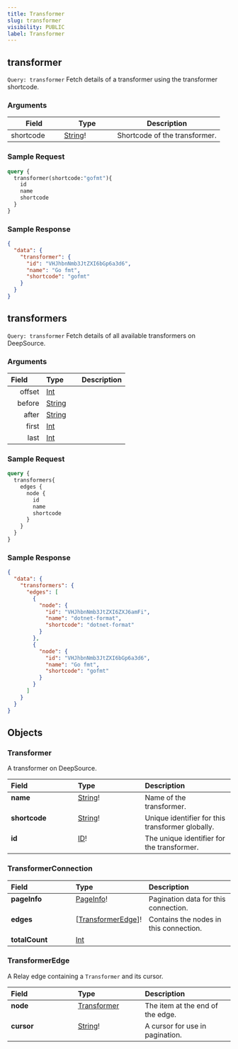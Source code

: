 ```yaml
---
title: Transformer
slug: transformer
visibility: PUBLIC
label: Transformer
---
```

## transformer

`Query: transformer` Fetch details of a transformer using the transformer shortcode.

### Arguments

<table>
  <thead>
    <tr>
      <th width="25%">Field</th>
      <th width="25%">Type</th>
      <th width="50%">Description</th>
    </tr>
  </thead>
  <tbody>
<tr>
<td align="left" valign="top">shortcode</td>
<td valign="top"><a href="https://deepsource-docs.readme.io/docs/apis-reference-scalars#string">String</a>!</td>
<td>Shortcode of the transformer.</td>
</tr>
</tbody>
</table>

### Sample Request

```graphql
query {
  transformer(shortcode:"gofmt"){
   	id
    name
    shortcode
  }
}
```

### Sample Response

```json
{
  "data": {
    "transformer": {
      "id": "VHJhbnNmb3JtZXI6bGp6a3d6",
      "name": "Go fmt",
      "shortcode": "gofmt"
    }
  }
}
```

## transformers

`Query: transformer` Fetch details of all available transformers on DeepSource.

### Arguments

<table>
  <thead>
    <tr>
      <th align="left" width="30%">Field</th>
      <th align="left" width="30%">Type</th>
      <th align="left" width="40%">Description</th>
    </tr>
  </thead>
  <tbody>
<tr>
<td align="right" valign="top">offset</td>
<td valign="top"><a href="https://deepsource-docs.readme.io/docs/apis-reference-scalars#int">Int</a></td>
</tr>
<tr>
<td align="right" valign="top">before</td>
<td valign="top"><a href="https://deepsource-docs.readme.io/docs/apis-reference-scalars#string">String</a></td>
<td></td>
</tr>
<tr>
<td align="right" valign="top">after</td>
<td valign="top"><a href="https://deepsource-docs.readme.io/docs/apis-reference-scalars#string">String</a></td>
<td></td>
</tr>
<tr>
<td align="right" valign="top">first</td>
<td valign="top"><a href="https://deepsource-docs.readme.io/docs/apis-reference-scalars#int">Int</a></td>
<td></td>
</tr>
<tr>
<td align="right" valign="top">last</td>
<td valign="top"><a href="https://deepsource-docs.readme.io/docs/apis-reference-scalars#int">Int</a></td>
<td></td>
</tr>
</tbody>
</table>

### Sample Request

```graphql
query {
  transformers{
   	edges {
      node {
        id
        name
        shortcode
      }
    }
  }
}
```

### Sample Response

```json
{
  "data": {
    "transformers": {
      "edges": [
        {
          "node": {
            "id": "VHJhbnNmb3JtZXI6ZXJ6amFi",
            "name": "dotnet-format",
            "shortcode": "dotnet-format"
          }
        },
        {
          "node": {
            "id": "VHJhbnNmb3JtZXI6bGp6a3d6",
            "name": "Go fmt",
            "shortcode": "gofmt"
          }
        }
      ]
    }
  }
}
```

## Objects

### Transformer

A transformer on DeepSource.

<table>
<thead>
<tr>
<th align="left" width="30%">Field</th>
<th align="left" width="30%">Type</th>
<th align="left" width="40%">Description</th>
</tr>
</thead>
<tbody>
<tr>
<td valign="top"><strong>name</strong></td>
<td valign="top"><a href="https://deepsource-docs.readme.io/docs/apis-reference-scalars#string">String</a>!</td>
<td>Name of the transformer.</td>
</tr>
<tr>
<td valign="top"><strong>shortcode</strong></td>
<td valign="top"><a href="https://deepsource-docs.readme.io/docs/apis-reference-scalars#string">String</a>!</td>
<td>Unique identifier for this transformer globally.</td>
</tr>
<tr>
<td valign="top"><strong>id</strong></td>
<td valign="top"><a href="https://deepsource-docs.readme.io/docs/apis-reference-scalars#id">ID</a>!</td>
<td>The unique identifier for the transformer.</td>
</tr>
</tbody>
</table>

### TransformerConnection

<table>
<thead>
<tr>
<th align="left" width="30%">Field</th>
<th align="left" width="30%">Type</th>
<th align="left" width="40%">Description</th>
</tr>
</thead>
<tbody>
<tr>
<td valign="top"><strong>pageInfo</strong></td>
<td valign="top"><a href="https://deepsource-docs.readme.io/docs/apis-reference-pagination#pageinfo">PageInfo</a>!</td>
<td>Pagination data for this connection.</td>
</tr>
<tr>
<td valign="top"><strong>edges</strong></td>
<td valign="top">[<a href="https://deepsource-docs.readme.io/docs/apis-transformer#transformeredge">TransformerEdge</a>]!</td>
<td>Contains the nodes in this connection.</td>
</tr>
<tr>
<td valign="top"><strong>totalCount</strong></td>
<td valign="top"><a href="https://deepsource-docs.readme.io/docs/apis-reference-scalars#int">Int</a></td>
<td></td>
</tr>
</tbody>
</table>

### TransformerEdge

A Relay edge containing a `Transformer` and its cursor.

<table>
<thead>
<tr>
<th align="left" width="30%">Field</th>
<th align="left" width="30%">Type</th>
<th align="left" width="40%">Description</th>
</tr>
</thead>
<tbody>
<tr>
<td valign="top"><strong>node</strong></td>
<td valign="top"><a href="https://deepsource-docs.readme.io/docs/apis-transformer#transformer-1">Transformer</a></td>
<td>The item at the end of the edge.</td>
</tr>
<tr>
<td valign="top"><strong>cursor</strong></td>
<td valign="top"><a href="https://deepsource-docs.readme.io/docs/apis-reference-scalars#string">String</a>!</td>
<td>A cursor for use in pagination.</td>
</tr>
</tbody>
</table>
